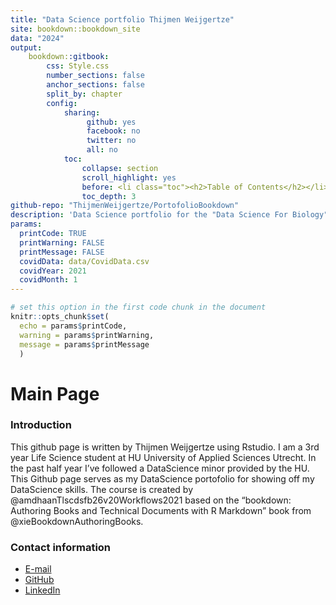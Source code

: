 ```yaml
---
title: "Data Science portfolio Thijmen Weijgertze"
site: bookdown::bookdown_site
data: "2024"
output: 
    bookdown::gitbook:
        css: Style.css
        number_sections: false
        anchor_sections: false
        split_by: chapter
        config:
            sharing:
                 github: yes
                 facebook: no
                 twitter: no
                 all: no
            toc:
                collapse: section
                scroll_highlight: yes
                before: <li class="toc"><h2>Table of Contents</h2></li>
                toc_depth: 3
github-repo: "ThijmenWeijgertze/PortofolioBookdown"
description: 'Data Science portfolio for the "Data Science For Biology" course given by the "HU University of Applied Sciences Utrecht"'
params:
  printCode: TRUE
  printWarning: FALSE
  printMessage: FALSE
  covidData: data/CovidData.csv
  covidYear: 2021
  covidMonth: 1
---
```


```r
# set this option in the first code chunk in the document
knitr::opts_chunk$set(
  echo = params$printCode,
  warning = params$printWarning,
  message = params$printMessage
  )
```

# Main Page 

### Introduction 

<p class="justify">This github page is written by Thijmen Weijgertze using Rstudio. I am a 3rd year Life Science student at HU University of Applied Sciences Utrecht. In the past half year I've followed a DataScience minor provided by the HU. This Github page serves as my DataScience portofolio for showing off my DataScience skills. The course is created by @amdhaanTlscdsfb26v20Workflows2021 based on the "bookdown: Authoring Books and Technical Documents with R Markdown" book from @xieBookdownAuthoringBooks.</p>

### Contact information {-}

- [E-mail](thijmen.lifesciences@gmail.com)
- [GitHub](https://github.com/ThijmenWeijgertze)
- [LinkedIn](https://www.linkedin.com/in/thijmen-weijgertze-968a5a265/)
